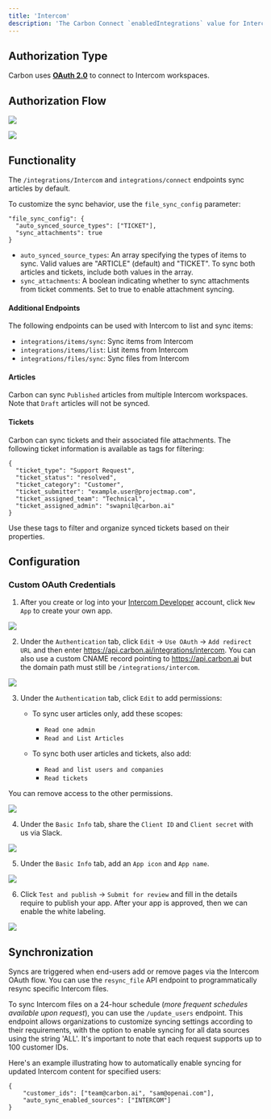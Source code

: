 ```yaml
---
title: 'Intercom'
description: 'The Carbon Connect `enabledIntegrations` value for Intercom is `INTERCOM`.'
---
```


## Authorization Type

Carbon uses **[OAuth 2.0](https://developers.intercom.com/building-apps/docs/setting-up-oauth)** to connect to Intercom workspaces.

## Authorization Flow

![](https://files.readme.io/d72b15d-image.png)

![](https://files.readme.io/c2825e3-image.png)

## Functionality
The `/integrations/Intercom` and `integrations/connect` endpoints sync articles by default. 

To customize the sync behavior, use the `file_sync_config` parameter:

```
"file_sync_config": {
  "auto_synced_source_types": ["TICKET"],
  "sync_attachments": true
}
```

- `auto_synced_source_types`: An array specifying the types of items to sync. Valid values are "ARTICLE" (default) and "TICKET". To sync both articles and tickets, include both values in the array.
- `sync_attachments`: A boolean indicating whether to sync attachments from ticket comments. Set to true to enable attachment syncing.

#### Additional Endpoints
The following endpoints can be used with Intercom to list and sync items:
- `integrations/items/sync`: Sync items from Intercom
- `integrations/items/list`: List items from Intercom
- `integrations/files/sync`: Sync files from Intercom
#### Articles
Carbon can sync `Published` articles from multiple Intercom workspaces. Note that `Draft` articles will not be synced.
#### Tickets
Carbon can sync tickets and their associated file attachments. The following ticket information is available as tags for filtering:

```
{
  "ticket_type": "Support Request",
  "ticket_status": "resolved",
  "ticket_category": "Customer",
  "ticket_submitter": "example.user@projectmap.com",
  "ticket_assigned_team": "Technical",
  "ticket_assigned_admin": "swapnil@carbon.ai"
}
````

Use these tags to filter and organize synced tickets based on their properties.


## Configuration

### Custom OAuth Credentials

1. After you create or log into your [Intercom Developer](https://developers.intercom.com/) account, click `New App` to create your own app.

![](https://i.ibb.co/Y3Nmh4r/Screen-Shot-2023-09-11-at-5-06-46-PM.png)

2. Under the `Authentication` tab, click `Edit` -> `Use OAuth` -> `Add redirect URL` and then enter https://api.carbon.ai/integrations/intercom. You can also use a custom CNAME record pointing to https://api.carbon.ai but the domain path must still be `/integrations/intercom`.

![](https://i.ibb.co/pfzG9VJ/Screen-Shot-2023-09-11-at-5-17-47-PM.png)

3. Under the `Authentication` tab, click `Edit` to add permissions:

   - To sync user articles only, add these scopes: 
     - `Read one admin`
     - `Read and List Articles`

   - To sync both user articles and tickets, also add:
     - `Read and list users and companies` 
     - `Read tickets`

You can remove access to the other permissions.

![](https://imagedelivery.net/_sHUUMiZokZ59YDFOZEZTw/aeb2a1b7-1eb8-4c9f-9a70-49282f9ecb00/public)

4. Under the `Basic Info` tab, share the `Client ID` and `Client secret` with us via Slack.

![](https://i.ibb.co/wCnVcQq/Screen-Shot-2023-09-11-at-5-25-39-PM.png)

5. Under the `Basic Info` tab, add an `App icon` and `App name`.

![](https://i.ibb.co/HqS9bhk/Screen-Shot-2023-09-11-at-5-47-31-PM.png)

6. Click `Test and publish` -> `Submit for review` and fill in the details require to publish your app. After your app is approved, then we can enable the white labeling.

![](https://i.ibb.co/Cm0xWBF/Screen-Shot-2023-09-11-at-5-51-09-PM.png)


## Synchronization

Syncs are triggered when end-users add or remove pages via the Intercom OAuth flow. You can use the `resync_file` API endpoint to programmatically resync specific Intercom files.

To sync Intercom files on a 24-hour schedule (_more frequent schedules available upon request_), you can use the `/update_users` endpoint. This endpoint allows organizations to customize syncing settings according to their requirements, with the option to enable syncing for all data sources using the string 'ALL'. It's important to note that each request supports up to 100 customer IDs.

Here's an example illustrating how to automatically enable syncing for updated Intercom content for specified users:

```
{
    "customer_ids": ["team@carbon.ai", "sam@openai.com"],
    "auto_sync_enabled_sources": ["INTERCOM"]
} 